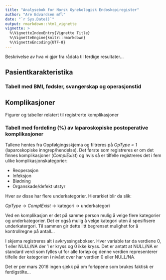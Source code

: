 ```yaml
---
title: "Analysebok for Norsk Gynekologisk Endoskopiregister"
author: "Are Edvardsen mfl"
date: "`r Sys.Date()`"
output: rmarkdown::html_vignette
vignette: >
  %\VignetteIndexEntry{Vignette Title}
  %\VignetteEngine{knitr::rmarkdown}
  %\VignetteEncoding{UTF-8}
---
```


Beskrivelse av hva vi gjør fra rådata til ferdige resultater...

## Pasientkarakteristika
### Tabell med BMI, fødsler, svangerskap og operasjonstid

## Komplikasjoner
Figurer og tabeller relatert til registrerte komplikasjoner

### Tabell med fordeling (%) av laparoskopiske postoperative komplikasjoner
Tallene hentes fra Oppfølgingsskjema og filtreres på _OpType = 1_
(laparoskopiske inngrep/hendelse). Det første
som registreres er om det finnes komplikasjoner (_ComplExist_) og hvis så er tilfelle registreres det i fem ulike komplikasjonskategorier:

- Reoperasjon
- Infeksjon
- Blødning
- Organskade/defekt utstyr

Hver av disse har flere underkategorier. Hierarkiet blir da slik:

_OpType_ -> _ComplExist_ -> kategori -> underkategori

Ved en komplikasjon er det på samme person mulig å
velge flere kategorier og underkategorier. Det er også mulig å velge kategori
uten å spesifisere underkatergori. Til sammen gir dette litt begrenset mulighet
for å kontrollregne på antall...

I skjema registreres alt i avkryssingsbokser. Hver variable tar da verdiene
0, 1 eller NULL/NA der 1 er kryss og 0 ikke kryss. Det er antatt at NULL/NA
er standard verdi som fylles ut for alle forløp og denne verdien representerer
tilfelle der kategorien i nivået over har verdien 0 eller NULL/NA.

Det er per mars 2016 ingen sjekk på om forløpene som brukes faktisk er
ferdigstilte...
